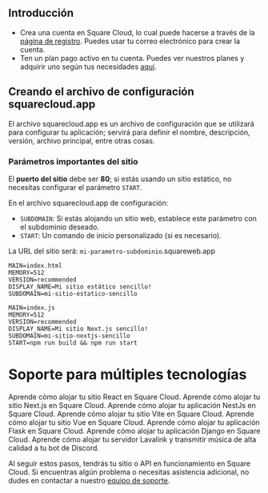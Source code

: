 ## Introducción

* Crea una cuenta en Square Cloud, lo cual puede hacerse a través de la [página de registro](https://squarecloud.app/signup). Puedes usar tu correo electrónico para crear la cuenta.
* Ten un plan pago activo en tu cuenta. Puedes ver nuestros planes y adquirir uno según tus necesidades [aquí](https://squarecloud.app/plans).

## Creando el archivo de configuración squarecloud.app

<Card title="Learn about: how to make the configuration file for Square Cloud." icon="link" href="https://docs.squarecloud.app/getting-started/config-file">
  El archivo squarecloud.app es un archivo de configuración que se utilizará para
  configurar tu aplicación; servirá para definir el nombre, descripción,
  versión, archivo principal, entre otras cosas.
</Card>

### Parámetros importantes del sitio

El **puerto del sitio** debe ser **80**; si estás usando un sitio estático, no necesitas configurar el parámetro `START`.

En el archivo squarecloud.app de configuración:

* `SUBDOMAIN`: Si estás alojando un sitio web, establece este parámetro con el subdominio deseado.
* `START`: Un comando de inicio personalizado (si es necesario).

<Note>La URL del sitio será: `mi-parametro-subdominio`.squareweb.app</Note>

```systemd This example host a website without custom startup command
MAIN=index.html
MEMORY=512
VERSION=recommended
DISPLAY_NAME=Mi sitio estático sencillo!
SUBDOMAIN=mi-sitio-estatico-sencillo
```

```systemd This example use all parameters and custom startup command in a website
MAIN=index.js
MEMORY=512
VERSION=recommended
DISPLAY_NAME=Mi sitio Next.js sencillo!
SUBDOMAIN=mi-sitio-nextjs-sencillo
START=npm run build && npm run start
```

# Soporte para múltiples tecnologías

<CardGroup cols={2}>
  <Card title="React" icon="react" href="https://docs.squarecloud.app/tutorials/how-to-deploy-your-react-website">
    Aprende cómo alojar tu sitio React en Square Cloud.
  </Card>

  <Card title="Next.js" icon="node-js" href="https://docs.squarecloud.app/tutorials/how-to-deploy-your-next-website">
    Aprende cómo alojar tu sitio Next.js en Square Cloud.
  </Card>

  <Card title="NestJs" icon="js" href="https://docs.squarecloud.app/tutorials/how-to-deploy-your-nestjs-application">
    Aprende cómo alojar tu aplicación NestJs en Square Cloud.
  </Card>

  <Card title="Vite" icon="rocket" href="https://docs.squarecloud.app/tutorials/how-to-deploy-your-vite-website">
    Aprende cómo alojar tu sitio Vite en Square Cloud.
  </Card>

  <Card title="Vue" icon="vuejs" href="https://docs.squarecloud.app/tutorials/how-to-deploy-your-vue-website">
    Aprende cómo alojar tu sitio Vue en Square Cloud.
  </Card>

  <Card title="Flask" icon="flask" href="https://docs.squarecloud.app/tutorials/how-to-deploy-your-flask-application">
    Aprende cómo alojar tu aplicación Flask en Square Cloud.
  </Card>

  <Card title="Django" icon="python" href="https://docs.squarecloud.app/tutorials/how-to-deploy-your-django-application">
    Aprende cómo alojar tu aplicación Django en Square Cloud.
  </Card>

  <Card title="Lavalink" icon="java" href="https://docs.squarecloud.app/tutorials/how-to-create-your-lavalink-server">
    Aprende cómo alojar tu servidor Lavalink y transmitir música de alta calidad a tu bot de Discord.
  </Card>
</CardGroup>

Al seguir estos pasos, tendrás tu sitio o API en funcionamiento en Square Cloud. Si encuentras algún problema o necesitas asistencia adicional, no dudes en contactar a nuestro [equipo de soporte](../company/support).
